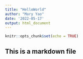 ```yaml
---
title: "HelloWorld"
author: "Mary Yao"
date: '2022-05-17'
output: html_document
---
```


```r
knitr::opts_chunk$set(echo = TRUE)
```

## This is a markdown file